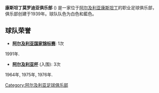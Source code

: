 {{Football club infobox |
| clubname    = MO康斯坦丁<br />MO Constantine
| image       =  
| fullname    = 康斯坦丁莫罗迪亚俱乐部
| nickname    = Baïda 
| founded     = {{Start date and years ago|1939|12|15}}
| ground      = [[阿尔及利亚|阿尔及利亚]][[君士坦丁_(阿尔及利亚)|康斯坦丁]]的<br />{{tsl|en|Stade Chahid Hamlaoui|}}
| capacity    = 40,000
| chairman    = [[File:Flag_of_Algeria.svg|20px]] {{tsl|en|Stade Chahid Hamlaoui|}}[[Demigha_Abdelhak|Demigha Abdelhak]] 
| manager     = 
| Head Coach  = [[Djamal_Adlani|Djamal Adlani]]
|    league   = [[阿尔及利亚国家锦标赛|阿尔及利亚国家锦标赛]] 
|    season   = 2013/14 
| position    = 第12位
| current     = 2013–14 MO Constantine season
| website     = http://www.moconstantine.com
| pattern_la1 = | pattern_b1 = _bluehalf | pattern_ra1 =
| leftarm1 = FFFFFF | body1 = FFFFFF | rightarm1 = 0000ff | shorts1 = FFFFFF | socks1 = FFFFFF
| pattern_la2 = | pattern_b2 = _bluestripes | pattern_ra2 = |ecusson_b2 =
| leftarm2 = 0000ff | body2 = ffffff | rightarm2 = 0000ff | shorts2 = 0000ff | socks2 = 0000ff
}}

'''康斯坦丁莫罗迪亚俱乐部''' ({{lang-ar|مولودية أولمبيك قسنطينة}}) 
是一家位于[[阿尔及利亚|阿尔及利亚]][[君士坦丁_(阿尔及利亚)|康斯坦丁]]的职业足球俱乐部，俱乐部创建于1939年。球队队色为白色和藍色。

== 球队荣誉 ==
* '''[[阿尔及利亚国家锦标赛|阿尔及利亚国家锦标赛]]''':  1次
1991年.
* '''[[阿尔及利亚杯|阿尔及利亚杯]]''' (入围): 3次
1964年, 1975年, 1976年.

[[Category:阿尔及利亚足球俱乐部|Category:阿尔及利亚足球俱乐部]]
